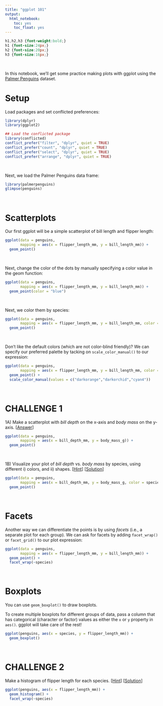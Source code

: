 ```yaml
---
title: "ggplot 101"
output: 
  html_notebook:
    toc: yes
    toc_float: yes
---
```


```css
h1,h2,h3 {font-weight:bold;}
h1 {font-size:24px;}
h2 {font-size:20px;}
h3 {font-size:16px;}
```
\

In this notebook, we'll get some practice making plots with ggplot using the [Palmer Penguins](https://allisonhorst.github.io/palmerpenguins/) dataset.

# Setup

Load packages and set conflicted preferences:

```r
library(dplyr)
library(ggplot2)

## Load the conflicted package
library(conflicted)
conflict_prefer("filter", "dplyr", quiet = TRUE)
conflict_prefer("count", "dplyr", quiet = TRUE)
conflict_prefer("select", "dplyr", quiet = TRUE)
conflict_prefer("arrange", "dplyr", quiet = TRUE)
```

\

Next, we load the Palmer Penguins data frame:

```r
library(palmerpenguins)
glimpse(penguins)
```

\

# Scatterplots

Our first ggplot will be a simple scatterplot of bill length and flipper length:


```r
ggplot(data = penguins,
       mapping = aes(x = flipper_length_mm, y = bill_length_mm)) +
  geom_point()
```

\

Next, change the color of the dots by manually specifying a color value in the geom function:

```r
ggplot(data = penguins,
       mapping = aes(x = flipper_length_mm, y = bill_length_mm)) +
  geom_point(color = "blue")
```

\

Next, we color them by species:

```r
ggplot(data = penguins,
       mapping = aes(x = flipper_length_mm, y = bill_length_mm, color = species)) +
  geom_point()
```

\

Don't like the default colors (which are not color-blind friendly)? We can specify our preferred palette by tacking on `scale_color_manual()` to our expression:

```r
ggplot(data = penguins,
       mapping = aes(x = flipper_length_mm, y = bill_length_mm, color = species)) +
  geom_point() +
  scale_color_manual(values = c("darkorange","darkorchid","cyan4")) 
```

\

# CHALLENGE 1

1A\) Make a scatterplot with *bill depth* on the x-axis and *body mass* on the y-axis. [[Answer](https://bit.ly/3bKiYtB)]

```r
ggplot(data = penguins,
       mapping = aes(x = bill_depth_mm, y = body_mass_g)) +
  geom_point()
```

\

1B\) Visualize your plot of *bill depth* vs. *body mass* by species, using different i) colors, and ii) shapes. [[Hint](https://bit.ly/3C00mjY)] [[Solution](https://bit.ly/3pcHeaL)]

```r
ggplot(data = penguins,
       mapping = aes(x = bill_depth_mm, y = body_mass_g, color = species, shape = species)) +
  geom_point()
```

\

# Facets

Another way we can differentiate the points is by using *facets* (i.e., a separate plot for each group). We can ask for facets by adding `facet_wrap()` or `facet_grid()` to our plot expression: 

```r
ggplot(data = penguins,
       mapping = aes(x = flipper_length_mm, y = bill_length_mm)) +
  geom_point() +
  facet_wrap(~species)
```

\

# Boxplots

You can use `geom_boxplot()` to draw boxplots. 

To  create multiple boxplots for different groups of data, pass a column that has categorical (character or factor) values as either the `x` or `y` property in `aes()`. ggplot will take care of the rest!

```r
ggplot(penguins, aes(x = species, y = flipper_length_mm)) +
  geom_boxplot()
```

\

# CHALLENGE 2

Make a histogram of flipper length for each species. [[Hint](https://bit.ly/3pfmEqm)]  [[Solution](https://bit.ly/3pjcfJX)]

```r
ggplot(penguins, aes(x = flipper_length_mm)) +
  geom_histogram() +
  facet_wrap(~species)
```

\



